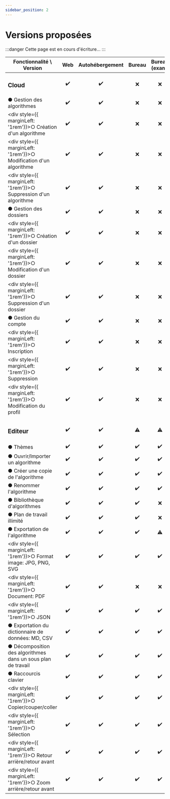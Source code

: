 ```yaml
---
sidebar_position: 2
---
```


# Versions proposées

:::danger
Cette page est en cours d'écriture...
:::

| Fonctionnalité \ Version                                                | Web | Autohébergement | Bureau | Bureau (exam) |
| ----------------------------------------------------------------------- | :-: | :-------------: | :----: | :-----------: |
| <h3>Cloud</h3>                                                          | ✔️  |       ✔️        |   ❌   |      ❌       |
| ● Gestion des algorithmes                                               | ✔️  |       ✔️        |   ❌   |      ❌       |
| <div style={{ marginLeft: '1rem'}}>○ Création d'un algorithme</div>     | ✔️  |       ✔️        |   ❌   |      ❌       |
| <div style={{ marginLeft: '1rem'}}>○ Modification d'un algorithme</div> | ✔️  |       ✔️        |   ❌   |      ❌       |
| <div style={{ marginLeft: '1rem'}}>○ Suppression d'un algorithme</div>  | ✔️  |       ✔️        |   ❌   |      ❌       |
| ● Gestion des dossiers                                                  | ✔️  |       ✔️        |   ❌   |      ❌       |
| <div style={{ marginLeft: '1rem'}}>○ Création d'un dossier</div>        | ✔️  |       ✔️        |   ❌   |      ❌       |
| <div style={{ marginLeft: '1rem'}}>○ Modification d'un dossier</div>    | ✔️  |       ✔️        |   ❌   |      ❌       |
| <div style={{ marginLeft: '1rem'}}>○ Suppression d'un dossier</div>     | ✔️  |       ✔️        |   ❌   |      ❌       |
| ● Gestion du compte                                                     | ✔️  |       ✔️        |   ❌   |      ❌       |
| <div style={{ marginLeft: '1rem'}}>○ Inscription</div>                  | ✔️  |       ✔️        |   ❌   |      ❌       |
| <div style={{ marginLeft: '1rem'}}>○ Suppression</div>                  | ✔️  |       ✔️        |   ❌   |      ❌       |
| <div style={{ marginLeft: '1rem'}}>○ Modification du profil</div>       | ✔️  |       ✔️        |   ❌   |      ❌       |
|                                                                         |     |                 |        |               |
| <h3>Editeur</h3>                                                        | ✔️  |       ✔️        |   ⚠️   |      ⚠️       |
| ● Thèmes                                                                | ✔️  |       ✔️        |   ✔️   |      ✔️       |
| ● Ouvrir/Importer un algorithme                                         | ✔️  |       ✔️        |   ✔️   |      ✔️       |
| ● Créer une copie de l'algorithme                                       | ✔️  |       ✔️        |   ✔️   |      ✔️       |
| ● Renommer l'algorithme                                                 | ✔️  |       ✔️        |   ✔️   |      ✔️       |
| ● Bibliothèque d'algorithmes                                            | ✔️  |       ✔️        |   ✔️   |      ❌       |
| ● Plan de travail illimité                                              | ✔️  |       ✔️        |   ✔️   |      ❌       |
| ● Exportation de l'algorithme                                           | ✔️  |       ✔️        |   ✔️   |      ⚠️       |
| <div style={{ marginLeft: '1rem'}}>○ Format image: JPG, PNG, SVG</div>  | ✔️  |       ✔️        |   ✔️   |      ✔️       |
| <div style={{ marginLeft: '1rem'}}>○ Document: PDF</div>                | ✔️  |       ✔️        |   ❌   |      ❌       |
| <div style={{ marginLeft: '1rem'}}>○ JSON</div>                         | ✔️  |       ✔️        |   ✔️   |      ✔️       |
| ● Exportation du dictionnaire de données: MD, CSV                       | ✔️  |       ✔️        |   ✔️   |      ✔️       |
| ● Décomposition des algorithmes dans un sous plan de travail            | ✔️  |       ✔️        |   ✔️   |      ✔️       |
| ● Raccourcis clavier                                                    | ✔️  |       ✔️        |   ✔️   |      ✔️       |
| <div style={{ marginLeft: '1rem'}}>○ Copier/couper/coller</div>         | ✔️  |       ✔️        |   ✔️   |      ✔️       |
| <div style={{ marginLeft: '1rem'}}>○ Sélection</div>                    | ✔️  |       ✔️        |   ✔️   |      ✔️       |
| <div style={{ marginLeft: '1rem'}}>○ Retour arrière/retour avant</div>  | ✔️  |       ✔️        |   ✔️   |      ✔️       |
| <div style={{ marginLeft: '1rem'}}>○ Zoom arrière/retour avant</div>    | ✔️  |       ✔️        |   ✔️   |      ✔️       |

